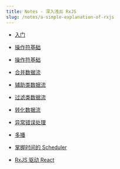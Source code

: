 ```yaml
---
title: Notes - 深入浅出 RxJS
slug: /notes/a-simple-explanation-of-rxjs
---
```


- [入门](/notes/a-simple-explanation-of-rxjs/intro)

- [操作符基础](/notes/a-simple-explanation-of-rxjs/operators)

- [操作符基础](/notes/a-simple-explanation-of-rxjs/creation)

- [合并数据流](/notes/a-simple-explanation-of-rxjs/merge)

- [辅助类数据流](/notes/a-simple-explanation-of-rxjs/helper)

- [过滤类数据流](/notes/a-simple-explanation-of-rxjs/filter)

- [转化数据流](/notes/a-simple-explanation-of-rxjs/transfer)

- [异常错误处理](/notes/a-simple-explanation-of-rxjs/error)

- [多播](/notes/a-simple-explanation-of-rxjs/subject)

- [掌握时间的 Scheduler](/notes/a-simple-explanation-of-rxjs/scheduler)

- [RxJS 驱动 React](/notes/a-simple-explanation-of-rxjs/rxreact)

